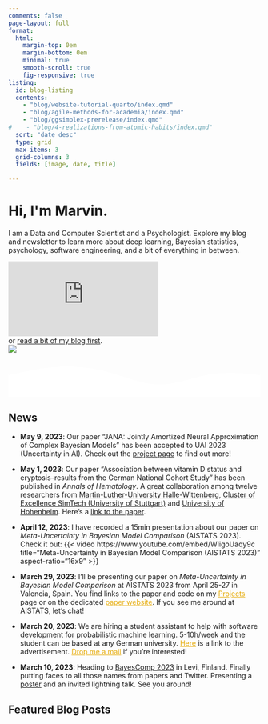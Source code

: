 ```yaml
---
comments: false
page-layout: full
format:
  html: 
    margin-top: 0em
    margin-bottom: 0em
    minimal: true
    smooth-scroll: true
    fig-responsive: true
listing:
  id: blog-listing
  contents:   
    - "blog/website-tutorial-quarto/index.qmd"
    - "blog/agile-methods-for-academia/index.qmd"
    - "blog/ggsimplex-prerelease/index.qmd"
#    - "blog/4-realizations-from-atomic-habits/index.qmd"
  sort: "date desc"
  type: grid
  max-items: 3
  grid-columns: 3
  fields: [image, date, title]

---
```


::: {.column-screen}
```{=html}
<link rel="stylesheet" href="html/landing_page_styles.css">

<div class="gradient_bg">
    <div class="hero section_padding">
        <div class="hero_content">
            <h1>Hi, I'm <span class="gradient_text">Marvin</span>.</h1>
            <p>I am a Data and Computer Scientist and a Psychologist.
                Explore my blog and newsletter to learn more about deep learning, Bayesian statistics, psychology, software engineering, and a bit of everything in between. </p>

            <div class="hero_content_input">
                <iframe src="https://embeds.beehiiv.com/c7111066-479b-43db-ad92-8d703fe96bf0?slim=true" data-test-id="beehiiv-embed" frameborder="0" scrolling="no"></iframe>
            </div>
            <div class="hero_content_below_button">
                <span>or <a href="blog/index.html" style="text-decoration: underline">read a bit of my blog first</a>.</span>
            </div>

        </div>
        <div class="hero_image">
            <img src="/img/marvin_foto_hex.png"/>
        </div>
        <div id="dot_container">
        </div>
    </div>
    <svg id="bottom_wave" xmlns="http://www.w3.org/2000/svg" viewBox="0 0 1440 250">
        <path
                fill="#fff"
                fill-opacity="1"
                d="M0,128L48,117.3C96,107,192,85,288,80C384,75,480,85,576,112C672,139,768,181,864,181.3C960,181,1056,139,1152,122.7C1248,107,1344,117,1392,122.7L1440,128L1440,320L1392,320C1344,320,1248,320,1152,320C1056,320,960,320,864,320C768,320,672,320,576,320C480,320,384,320,288,320C192,320,96,320,48,320L0,320Z"
        ></path>
    </svg>
</div>


<script src="html/jquery.min.js"></script>
<script src="html/TweenMax.min.js"></script>
<script src="html/parallax.js"></script>
```

:::

:::{#news}
## News

- **May 9, 2023**: Our paper "JANA: Jointly Amortized Neural Approximation of Complex Bayesian Models" has been accepted to UAI 2023 (Uncertainty in AI). Check out the [project page](projects/#jana-jointly-amortized-neural-approximation-of-complex-bayesian-models) to find out more!

- **May 1, 2023**: Our paper "Association between vitamin D status and eryptosis–results from the German National Cohort Study" has been published in *Annals of Hematology*. A great collaboration among twelve researchers from [Martin-Luther-University Halle-Wittenberg](https://www.uni-halle.de/), [Cluster of Excellence SimTech (University of Stuttgart)](https://www.simtech.uni-stuttgart.de/) and [University of Hohenheim](https://www.uni-hohenheim.de/en). Here's a [link to the paper](https://link.springer.com/article/10.1007/s00277-023-05239-w).

- **April 12, 2023**: I have recorded a 15min presentation about our paper on *Meta-Uncertainty in Bayesian Model Comparison* (AISTATS 2023). Check it out: {{< video https://www.youtube.com/embed/WIigoUaqy9c 
    title="Meta-Uncertainty in Bayesian Model Comparison (AISTATS 2023)"
    aspect-ratio="16x9" >}}

- **March 29, 2023**: I'll be presenting our paper on *Meta-Uncertainty in Bayesian Model Comparison* at AISTATS 2023 from April 25-27 in Valencia, Spain. You find links to the paper and code on my <a href="projects/index.qmd#meta-uncertainty-BMC" target="_blank" style="color: #E6AA04;">Projects</a> page or on the dedicated <a href="https://meta-uncertainty.github.io/" target="_blank" style="color: #E6AA04;">paper website</a>. If you see me around at AISTATS, let's chat!

- **March 20, 2023**: We are hiring a student assistant to help with software development for probabilistic machine learning. 5-10h/week and the student can be based at any German university. <a href="student_assistant_software_engineering_ml/index.html" target="_blank" style="color: #E6AA04;">Here</a> is a link to the advertisement. <a href="mailto:mail.marvinschmitt@gmail.com?subject=Student assistant ML software engineering" target="_blank" style="color: #E6AA04;">Drop me a mail</a> if you're interested!

- **March 10, 2023**: Heading to [BayesComp 2023](https://bayescomp2023.com/) in Levi, Finland. Finally putting faces to all those names from papers and Twitter. Presenting a [poster](projects/poster_bayescomp_mms.pdf) and an invited lightning talk. See you around!

:::

<!-- - **01.12.2021**: I have started working as a PhD researcher in Paul Buerkner's Junior Research Group for Bayesian Statistics at the Cluster of Excellence SimTech (University of Stuttgart). Excited to do hands-on research on Bayesian Statistics and Probabilistic Machine Learning! -->



## Featured Blog Posts
:::{#blog-listing}
:::
